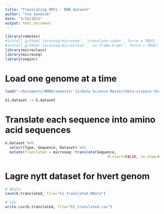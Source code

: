 ```yaml
---
title: "Translating ORFs - RNN dataset"
author: "Yva Sandvik"
date: "3/14/2022"
output: html_document
---
```



```r

library(remotes)
#install_github('larssnip/microseq', 'translate-codon', force = TRUE)
#install_github('larssnip/microclass', 'in-frame-K-mer', force = TRUE)
library(microclass)
library(microseq)
library(seqinr)

```


# Load one genome at a time

```r

load("~/Documents/NMBU/Semester 12/Data Science Master/data-science-thesis/data_expo/G1_orfs.RData")

G1.dataset -> G.dataset

```

# Translate each sequence into amino acid sequences

```r

G.dataset %>%
  select(Type, Sequence, Dataset) %>%
  mutate(Translated = microseq::translate(Sequence, 
                                               M.start=FALSE, no.stop=FALSE)) -> G.translated

```

# Lagre nytt dataset for hvert genom

```r

# RData
save(G.translated, file="G1_translated.RData")

# CSV
write.csv(G.translated, file="G1_translated.csv")

```





